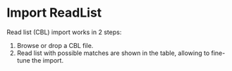 

<Meta of={Stories} />

# Import ReadList

Read list (CBL) import works in 2 steps:
1. Browse or drop a CBL file.
2. Read list with possible matches are shown in the table, allowing to fine-tune the import.

<Canvas of={Stories.Default} />
